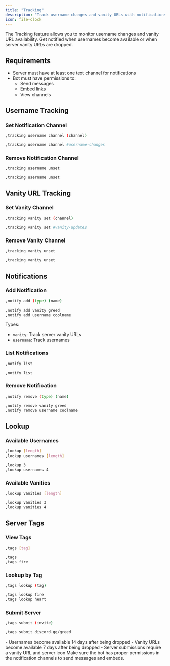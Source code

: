 ```yaml
---
title: "Tracking"
description: "Track username changes and vanity URLs with notifications in Greed"
icon: file-clock
---
```


The Tracking feature allows you to monitor username changes and vanity URL availability. Get notified when usernames become available or when server vanity URLs are dropped.

## Requirements

- Server must have at least one text channel for notifications
- Bot must have permissions to:
  - Send messages
  - Embed links
  - View channels

## Username Tracking

### Set Notification Channel

<CodeGroup>

```bash Syntax
,tracking username channel (channel)
```

```bash Example
,tracking username channel #username-changes
```

</CodeGroup>

### Remove Notification Channel

<CodeGroup>

```bash Syntax
,tracking username unset
```

```bash Example
,tracking username unset
```

</CodeGroup>

## Vanity URL Tracking

### Set Vanity Channel

<CodeGroup>

```bash Syntax
,tracking vanity set (channel)
```

```bash Example
,tracking vanity set #vanity-updates
```

</CodeGroup>

### Remove Vanity Channel

<CodeGroup>

```bash Syntax
,tracking vanity unset
```

```bash Example
,tracking vanity unset
```

</CodeGroup>

## Notifications

### Add Notification

<CodeGroup>

```bash Syntax
,notify add (type) (name)
```

```bash Example
,notify add vanity greed
,notify add username coolname
```

</CodeGroup>

Types:
- `vanity`: Track server vanity URLs
- `username`: Track usernames

### List Notifications

<CodeGroup>

```bash Syntax
,notify list
```

```bash Example
,notify list
```

</CodeGroup>

### Remove Notification

<CodeGroup>

```bash Syntax
,notify remove (type) (name)
```

```bash Example
,notify remove vanity greed
,notify remove username coolname
```

</CodeGroup>

## Lookup

### Available Usernames

<CodeGroup>

```bash Syntax
,lookup [length]
,lookup usernames [length]
```

```bash Example
,lookup 3
,lookup usernames 4
```

</CodeGroup>

### Available Vanities

<CodeGroup>

```bash Syntax
,lookup vanities [length]
```

```bash Example
,lookup vanities 3
,lookup vanities 4
```

</CodeGroup>

## Server Tags

### View Tags

<CodeGroup>

```bash Syntax
,tags [tag]
```

```bash Example
,tags
,tags fire
```

</CodeGroup>

### Lookup by Tag

<CodeGroup>

```bash Syntax
,tags lookup (tag)
```

```bash Example
,tags lookup fire
,tags lookup heart
```

</CodeGroup>

### Submit Server

<CodeGroup>

```bash Syntax
,tags submit (invite)
```

```bash Example
,tags submit discord.gg/greed
```

</CodeGroup>

<Note>
- Usernames become available 14 days after being dropped
- Vanity URLs become available 7 days after being dropped
- Server submissions require a vanity URL and server icon
</Note>

<Warning>
Make sure the bot has proper permissions in the notification channels to send messages and embeds.
</Warning> 